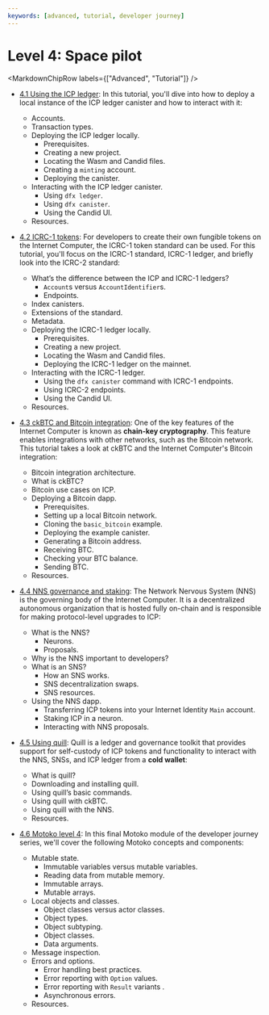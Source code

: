 ```yaml
---
keywords: [advanced, tutorial, developer journey]
---
```



# Level 4: Space pilot

<MarkdownChipRow labels={["Advanced", "Tutorial"]} />

- [4.1 Using the ICP ledger](/docs/current/tutorials/developer-journey/level-4/4.1-icp-ledger): In this tutorial, you'll dive into how to deploy a local instance of the ICP ledger canister and how to interact with it:
    - Accounts.
    - Transaction types.
    - Deploying the ICP ledger locally.
        - Prerequisites.
        - Creating a new project.
        - Locating the Wasm and Candid files.
        - Creating a `minting` account.
        - Deploying the canister.
    - Interacting with the ICP ledger canister.
        - Using `dfx ledger`.
        - Using `dfx canister`.
        - Using the Candid UI.
    - Resources.

- [4.2 ICRC-1 tokens](/docs/current/tutorials/developer-journey/level-4/4.2-icrc-tokens): For developers to create their own fungible tokens on the Internet Computer, the ICRC-1 token standard can be used. For this tutorial, you'll focus on the ICRC-1 standard, ICRC-1 ledger, and briefly look into the ICRC-2 standard:
    - What’s the difference between the ICP and ICRC-1 ledgers?
        - `Account`s versus `AccountIdentifier`s.
        - Endpoints.
    - Index canisters.
    - Extensions of the standard.
    - Metadata.
    - Deploying the ICRC-1 ledger locally.
        - Prerequisites.
        - Creating a new project.
        - Locating the Wasm and Candid files.
        - Deploying the ICRC-1 ledger on the mainnet.
    - Interacting with the ICRC-1 ledger.
        - Using the `dfx canister` command with ICRC-1 endpoints.
        - Using ICRC-2 endpoints.
        - Using the Candid UI.
    - Resources.

- [4.3 ckBTC and Bitcoin integration](/docs/current/tutorials/developer-journey/level-4/4.3-ckbtc-and-bitcoin): One of the key features of the Internet Computer is known as **chain-key cryptography**. This feature enables integrations with other networks, such as the Bitcoin network. This tutorial takes a look at ckBTC and the Internet Computer's Bitcoin integration:
    - Bitcoin integration architecture.
    - What is ckBTC?
    - Bitcoin use cases on ICP.
    - Deploying a Bitcoin dapp.
        - Prerequisites.
        - Setting up a local Bitcoin network.
        - Cloning the `basic_bitcoin` example.
        - Deploying the example canister.
        - Generating a Bitcoin address.
        - Receiving BTC.
        - Checking your BTC balance.
        - Sending BTC.
    - Resources.

- [4.4 NNS governance and staking](/docs/current/tutorials/developer-journey/level-4/4.4-nns-governance): The Network Nervous System (NNS) is the governing body of the Internet Computer. It is a decentralized autonomous organization that is hosted fully on-chain and is responsible for making protocol-level upgrades to ICP:
    - What is the NNS?
        - Neurons.
        - Proposals.
    - Why is the NNS important to developers?
    - What is an SNS?
        - How an SNS works.
        - SNS decentralization swaps.
        - SNS resources.
    - Using the NNS dapp.
        - Transferring ICP tokens into your Internet Identity `Main` account.
        - Staking ICP in a neuron.
        - Interacting with NNS proposals.

- [4.5 Using quill](/docs/current/tutorials/developer-journey/level-4/4.5-using-quill): Quill is a ledger and governance toolkit that provides support for self-custody of ICP tokens and functionality to interact with the NNS, SNSs, and ICP ledger from a **cold wallet**:
    - What is quill?
    - Downloading and installing quill.
    - Using quill’s basic commands.
    - Using quill with ckBTC.
    - Using quill with the NNS.
    - Resources.

- [4.6 Motoko level 4](/docs/current/tutorials/developer-journey/level-4/4.6-motoko-lvl4): In this final Motoko module of the developer journey series, we'll cover the following Motoko concepts and components:
    - Mutable state.
        - Immutable variables versus mutable variables.
        - Reading data from mutable memory.
        - Immutable arrays.
        - Mutable arrays.
    - Local objects and classes.
        - Object classes versus actor classes.
        - Object types.
        - Object subtyping.
        - Object classes.
        - Data arguments.
    - Message inspection.
    - Errors and options.
        - Error handling best practices.
        - Error reporting with `Option` values.
        - Error reporting with `Result` variants .
        - Asynchronous errors.
    - Resources.
